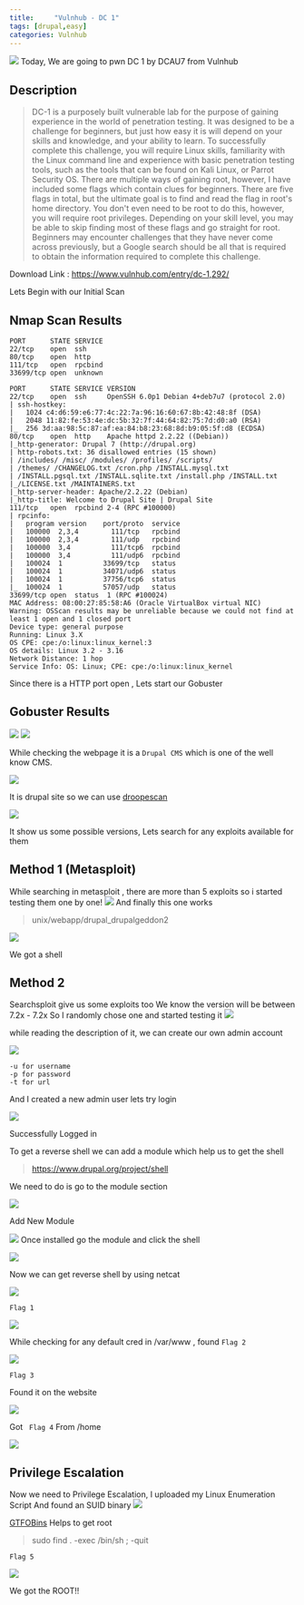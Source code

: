```yaml
---
title:     "Vulnhub - DC 1"
tags: [drupal,easy]
categories: Vulnhub
---
```


![](https://raw.githubusercontent.com/ghostbyt3/ghostbyt3.github.io/master/public/static/images/dc1/1.1.png)
Today, We are going to pwn DC 1 by DCAU7 from Vulnhub

## Description

> DC-1 is a purposely built vulnerable lab for the purpose of gaining experience in the world of penetration testing.
It was designed to be a challenge for beginners, but just how easy it  is will depend on your skills and knowledge, and your ability to learn.
To successfully complete this challenge, you will require Linux  skills, familiarity with the Linux command line and experience with  basic penetration testing tools, such as the tools that can be found on  Kali Linux, or Parrot Security OS.
There are multiple ways of gaining root, however, I have included some flags which contain clues for beginners.
There are five flags in total, but the ultimate goal is to find and  read the flag in root's home directory. You don't even need to be root  to do this, however, you will require root privileges.
Depending on your skill level, you may be able to skip finding most of these flags and go straight for root.
Beginners may encounter challenges that they have never come across  previously, but a Google search should be all that is required to obtain  the information required to complete this challenge.

Download Link : <https://www.vulnhub.com/entry/dc-1,292/>


Lets Begin with our Initial Scan

## Nmap Scan Results
```
PORT      STATE SERVICE
22/tcp    open  ssh
80/tcp    open  http
111/tcp   open  rpcbind
33699/tcp open  unknown
```

```
PORT      STATE SERVICE VERSION
22/tcp    open  ssh     OpenSSH 6.0p1 Debian 4+deb7u7 (protocol 2.0)
| ssh-hostkey: 
|   1024 c4:d6:59:e6:77:4c:22:7a:96:16:60:67:8b:42:48:8f (DSA)
|   2048 11:82:fe:53:4e:dc:5b:32:7f:44:64:82:75:7d:d0:a0 (RSA)
|_  256 3d:aa:98:5c:87:af:ea:84:b8:23:68:8d:b9:05:5f:d8 (ECDSA)
80/tcp    open  http    Apache httpd 2.2.22 ((Debian))
|_http-generator: Drupal 7 (http://drupal.org)
| http-robots.txt: 36 disallowed entries (15 shown)
| /includes/ /misc/ /modules/ /profiles/ /scripts/ 
| /themes/ /CHANGELOG.txt /cron.php /INSTALL.mysql.txt 
| /INSTALL.pgsql.txt /INSTALL.sqlite.txt /install.php /INSTALL.txt 
|_/LICENSE.txt /MAINTAINERS.txt
|_http-server-header: Apache/2.2.22 (Debian)
|_http-title: Welcome to Drupal Site | Drupal Site
111/tcp   open  rpcbind 2-4 (RPC #100000)
| rpcinfo: 
|   program version    port/proto  service
|   100000  2,3,4        111/tcp   rpcbind
|   100000  2,3,4        111/udp   rpcbind
|   100000  3,4          111/tcp6  rpcbind
|   100000  3,4          111/udp6  rpcbind
|   100024  1          33699/tcp   status
|   100024  1          34071/udp6  status
|   100024  1          37756/tcp6  status
|_  100024  1          57057/udp   status
33699/tcp open  status  1 (RPC #100024)
MAC Address: 08:00:27:85:58:A6 (Oracle VirtualBox virtual NIC)
Warning: OSScan results may be unreliable because we could not find at least 1 open and 1 closed port
Device type: general purpose
Running: Linux 3.X
OS CPE: cpe:/o:linux:linux_kernel:3
OS details: Linux 3.2 - 3.16
Network Distance: 1 hop
Service Info: OS: Linux; CPE: cpe:/o:linux:linux_kernel
```
Since there is a HTTP port open , Lets start our Gobuster

## Gobuster Results

![](https://raw.githubusercontent.com/ghostbyt3/ghostbyt3.github.io/master/public/static/images/dc1/1.png)
![](https://raw.githubusercontent.com/ghostbyt3/ghostbyt3.github.io/master/public/static/images/dc1/2.png)

While checking the webpage it is a ``Drupal CMS`` which is one of the well know CMS.

![](https://raw.githubusercontent.com/ghostbyt3/ghostbyt3.github.io/master/public/static/images/dc1/3.png)

It is drupal site so we can use [droopescan](https://github.com/droope/droopescan)

![](https://raw.githubusercontent.com/ghostbyt3/ghostbyt3.github.io/master/public/static/images/dc1/4.png)

It show us some possible versions, Lets search for any exploits available for them

## Method 1 (Metasploit)

While searching in metasploit , there are more than 5 exploits so i started testing them one by one!
![](https://raw.githubusercontent.com/ghostbyt3/ghostbyt3.github.io/master/public/static/images/dc1/5.png)
And finally this one works

> unix/webapp/drupal_drupalgeddon2

![](https://raw.githubusercontent.com/ghostbyt3/ghostbyt3.github.io/master/public/static/images/dc1/6.png)

We got a shell

## Method 2 

Searchsploit give us some exploits too
We know the version will be between 7.2x - 7.2x
So I randomly chose one and started testing it
![](https://raw.githubusercontent.com/ghostbyt3/ghostbyt3.github.io/master/public/static/images/dc1/7.png)

while reading the description of it, we can create our own admin account

![](https://raw.githubusercontent.com/ghostbyt3/ghostbyt3.github.io/master/public/static/images/dc1/8.png)

```
-u for username
-p for password
-t for url 
```

And I created a new admin user lets try login

![](https://raw.githubusercontent.com/ghostbyt3/ghostbyt3.github.io/master/public/static/images/dc1/9.png)

Successfully Logged in

To get a reverse shell we can add a module which help us to get the shell
>https://www.drupal.org/project/shell

We need to do is go to the module section

![](https://raw.githubusercontent.com/ghostbyt3/ghostbyt3.github.io/master/public/static/images/dc1/10.png)

Add New Module

![](https://raw.githubusercontent.com/ghostbyt3/ghostbyt3.github.io/master/public/static/images/dc1/11.png)
Once installed go the module and click the shell


![](https://raw.githubusercontent.com/ghostbyt3/ghostbyt3.github.io/master/public/static/images/dc1/12.png)

Now we can get reverse shell by using netcat 

![](https://raw.githubusercontent.com/ghostbyt3/ghostbyt3.github.io/master/public/static/images/dc1/13.png)

```Flag 1 ```

![](https://raw.githubusercontent.com/ghostbyt3/ghostbyt3.github.io/master/public/static/images/dc1/14.png)

While checking for any default cred in /var/www , found ```Flag 2```

![](https://raw.githubusercontent.com/ghostbyt3/ghostbyt3.github.io/master/public/static/images/dc1/15.png)

```Flag 3 ```

Found it on the website 

![](https://raw.githubusercontent.com/ghostbyt3/ghostbyt3.github.io/master/public/static/images/dc1/16.png)

Got ``` Flag 4``` From /home

![](https://raw.githubusercontent.com/ghostbyt3/ghostbyt3.github.io/master/public/static/images/dc1/17.png)

## Privilege Escalation

Now we need to Privilege Escalation, I uploaded my Linux Enumeration Script
And found an SUID binary
![](https://raw.githubusercontent.com/ghostbyt3/ghostbyt3.github.io/master/public/static/images/dc1/18.png)

[GTFOBins](https://gtfobins.github.io/gtfobins/find/) Helps to get root

>sudo find . -exec /bin/sh \; -quit

```Flag 5 ```

![](https://raw.githubusercontent.com/ghostbyt3/ghostbyt3.github.io/master/public/static/images/dc1/19.png)

We got the ROOT!!



